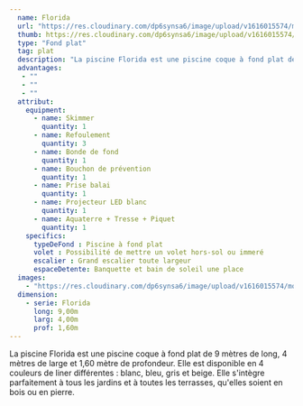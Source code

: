 ```yaml
---
  name: Florida
  url: "https://res.cloudinary.com/dp6synsa6/image/upload/v1616015574/monoblocs-fonds-plats/florida/piscine-florida-1_mxawny.jpg"
  thumb: https://res.cloudinary.com/dp6synsa6/image/upload/v1616015574/monoblocs-fonds-plats/florida/schema-florida-380x-220_i5m5wv.gif
  type: "Fond plat"
  tag: plat
  description: "La piscine Florida est une piscine coque à fond plat de 9 mètres de long, 4 mètres de large et 1,60 mètre de      profondeur. Elle est disponible en 4 couleurs de liner différentes : blanc, bleu, gris et beige. Elle s'intègre parfaitement à tous les jardins et à toutes les terrasses, qu'elles soient en bois ou en pierre."
  advantages:
   - ""
   - ""
   - ""
  attribut:
    equipment:
      - name: Skimmer
        quantity: 1
      - name: Refoulement
        quantity: 3
      - name: Bonde de fond
        quantity: 1
      - name: Bouchon de prévention
        quantity: 1
      - name: Prise balai
        quantity: 1
      - name: Projecteur LED blanc
        quantity: 1
      - name: Aquaterre + Tresse + Piquet
        quantity: 1
    specifics:
      typeDeFond : Piscine à fond plat
      volet : Possibilité de mettre un volet hors-sol ou immeré
      escalier : Grand escalier toute largeur
      espaceDetente: Banquette et bain de soleil une place
  images:
    - "https://res.cloudinary.com/dp6synsa6/image/upload/v1616015574/monoblocs-fonds-plats/florida/piscine-florida-1_mxawny.jpg"
  dimension:
    - serie: Florida
      long: 9,00m
      larg: 4,00m
      prof: 1,60m
---
```


<div class=" mt-4 max-w-[720px]">

La piscine Florida est une piscine coque à fond plat de 9 mètres de long, 4 mètres de large et 1,60 mètre de profondeur. Elle est disponible en 4 couleurs de liner différentes : blanc, bleu, gris et beige. Elle s'intègre parfaitement à tous les jardins et à toutes les terrasses, qu'elles soient en bois ou en pierre.

</div>
